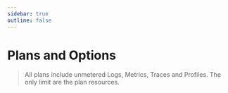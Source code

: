 ```yaml
---
sidebar: true
outline: false
---
```



# Plans and Options

> All plans include unmetered Logs, Metrics, Traces and Profiles. The only limit are the plan resources.

<PricingCalculator />

